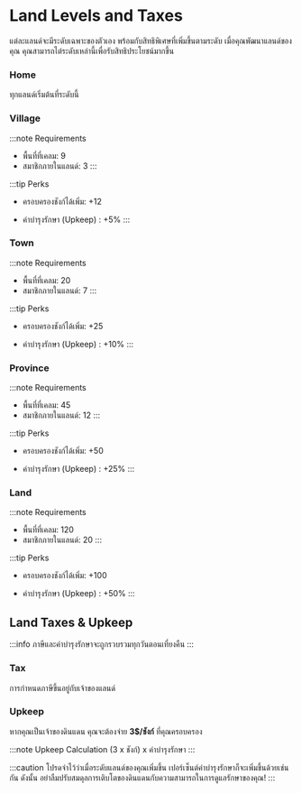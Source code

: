 ﻿---
sidebar_position: 2
---

# Land Levels and Taxes

แต่ละแลนด์จะมีระดับเฉพาะของตัวเอง พร้อมกับสิทธิพิเศษที่เพิ่มขึ้นตามระดับ เมื่อคุณพัฒนาแลนด์ของคุณ คุณสามารถไต่ระดับเหล่านี้เพื่อรับสิทธิประโยชน์มากขึ้น


<Tabs>
  <TabItem value="home" label="Level 1: Home" default>

### Home

ทุกแลนด์เริ่มต้นที่ระดับนี้

  </TabItem>
  <TabItem value="village" label="Level 2: Village">

### Village

:::note Requirements
- พื้นที่ที่เคลม: 9
- สมาชิกภายในแลนด์: 3
:::

:::tip Perks
- ครอบครองชังก์ได้เพิ่ม: +12
- ค่าบำรุงรักษา (Upkeep) : +5%
:::

  </TabItem>
  <TabItem value="town" label="Level 3: Town">

### Town

:::note Requirements
- พื้นที่ที่เคลม: 20
- สมาชิกภายในแลนด์: 7
:::

:::tip Perks
- ครอบครองชังก์ได้เพิ่ม: +25
- ค่าบำรุงรักษา (Upkeep) : +10%
:::

  </TabItem>
  <TabItem value="province" label="Level 4: Province">

### Province

:::note Requirements
- พื้นที่ที่เคลม: 45
- สมาชิกภายในแลนด์: 12
:::

:::tip Perks
- ครอบครองชังก์ได้เพิ่ม: +50
- ค่าบำรุงรักษา (Upkeep) : +25%
:::

  </TabItem>
  <TabItem value="land" label="Level 5: Land">

### Land

:::note Requirements
- พื้นที่ที่เคลม: 120
- สมาชิกภายในแลนด์: 20
:::

:::tip Perks
- ครอบครองชังก์ได้เพิ่ม: +100
- ค่าบำรุงรักษา (Upkeep) : +50%
:::

  </TabItem>
</Tabs>

## Land Taxes & Upkeep

:::info
ภาษีและค่าบำรุงรักษาจะถูกรวบรวมทุกวันตอนเที่ยงคืน
:::

### Tax
การกำหนดภาษีขึ้นอยู่กับเจ้าของแลนด์

### Upkeep
หากคุณเป็นเจ้าของดินแดน คุณจะต้องจ่าย **3$/ชังก์** ที่คุณครอบครอง

:::note Upkeep Calculation
(3 x ชังก์) x ค่าบำรุงรักษา
:::

:::caution
โปรดจำไว้ว่าเมื่อระดับแลนด์ของคุณเพิ่มขึ้น เปอร์เซ็นต์ค่าบำรุงรักษาก็จะเพิ่มขึ้นด้วยเช่นกัน ดังนั้น อย่าลืมปรับสมดุลการเติบโตของดินแดนกับความสามารถในการดูแลรักษาของคุณ!
:::